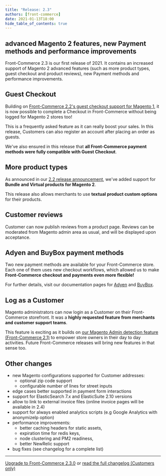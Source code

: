 ```yaml
---
title: "Release: 2.3"
authors: [front-commerce]
date: 2021-01-13T18:00
hide_table_of_contents: true
---
```


## advanced Magento 2 features, new Payment methods and performance improvements

Front-Commerce 2.3 is our first release of 2021. It contains an increased
support of Magento 2 advanced features (such as more product types, guest
checkout and product reviews), new Payment methods and performance improvements.

<!--truncate-->


## Guest Checkout

Building on
[Front-Commerce 2.2's guest checkout support for Magento 1](/changelog/front-commerce-2.2/#Guest-Checkout),
it is now possible to complete a Checkout in Front-Commerce without being logged
for Magento 2 stores too!

This is a frequently asked feature as it can really boost your sales. In this
release, Customers can also register an account after placing an order as
guests.

We've also ensured in this release that **all Front-Commerce payment methods
were fully compatible with Guest Checkout**.

## More product types

As announced in our
[2.2 release announcement](/changelog/front-commerce-2.2/#More-product-types),
we've added support for **Bundle and Virtual products for Magento 2**.

This release also allows merchants to use **textual product custom options** for
their products.

## Customer reviews

Customer can now publish reviews from a product page. Reviews can be moderated
from Magento admin area as usual, and will be displayed upon acceptance.

## Adyen and BuyBox payment methods

Two new payment methods are available for your Front-Commerce store. Each one of
them uses new checkout workflows, which allowed us to make **Front-Commerce
checkout and payments even more flexible!**

For further details, visit our documentation pages for
[Adyen](/docs/advanced/payments/adyen) and
[BuyBox](/docs/advanced/payments/buybox).

## Log as a Customer

Magento administrators can now login as a Customer on their Front-Commerce
storefront. It was a **highly requested feature from merchants and customer
support teams**.

This feature is exciting as it builds on
[our Magento Admin detection feature (Front-Commerce 2.1)](/changelog/front-commerce-2.1/#Magento2-Admin-Detection)
to empower store owners in their day to day activities. Future Front-Commerce
releases will bring new features in that sense too.

## Other changes

- new Magento configurations supported for Customer addresses:
  - optional zip code support
  - configurable number of lines for street inputs
- edge cases better supported in payment form interactions
- support for ElasticSearch 7.x and ElasticSuite 2.10 versions
- allow to link to external invoice files (online invoice pages will be
  available in 2.4)
- support for always enabled analytics scripts (e.g Google Analytics with
  anonymizeIp option)
- performance improvements:
  - better caching headers for static assets,
  - expiration time for redis keys,
  - node clustering and PM2 readiness,
  - better NewRelic support
- bug fixes (see changelog for a complete list)

<hr />

<ChangelogFooter>

[Upgrade to Front-Commerce 2.3.0](/docs/appendices/migration-guides#2-2-x-gt-2-3-0)
or
[read the full changelog (Customers only)](https://gitlab.com/front-commerce/front-commerce/-/releases/2.3.0)

</ChangelogFooter>
